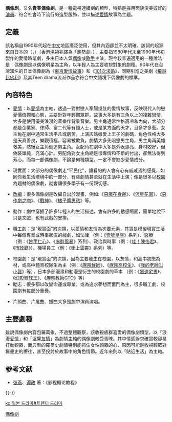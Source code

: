 {{refimprove|date=2013年5月}}
'''偶像剧'''，又名'''青春偶像劇'''，是一種電視連續劇的類型，特點是採用面貌俊美姣好的[[演員|演員]]、符合社會時下流行的造型服飾，並以描述[[愛情|愛情]]故事為主題。

==定義==
該名稱自1990年代起在[[中文|中文]]地區廣泛使用，但其內涵卻並不太明確。該詞的起源來自日本的（{{lang|ja|トレンディドラマ}}，{{lang|en|Trendy drama}}）（香港[[湯禎兆|湯禎兆]]譯為「趨勢劇」），主要指1980年代末至1990年代初製作的愛情時髦劇，多由日本人氣[[日本偶像|偶像]]或[[歌手|歌手]]主演。現今較普遍適用的一種說法是：偶像劇是以偶像明星為主角，以年輕人為主要收視對象的劇種。90年代在台灣知名的日本偶像劇為《[[東京愛情故事|東京愛情故事]]》和《[[101次求婚|101次求婚]]》，同期引進之美劇《[[飛越比佛利|飛越比佛利]]》及其Teen drama流派作品亦符合中文語境下偶像劇的標準。

==內容特色==
*[[愛情|愛情]]：以[[愛情|愛情]]為主軸，透過一對對戀人牽腸掛肚的愛情故事，反映現代人的戀愛價值觀和心態，主要針對年輕觀眾群。故事大多是有三角以上的複雜戀情，大多是使用優美浪漫的音樂作背景音樂。男主角通常性格高冷和內向，大部分都是企業家、律師、富二代等有錢人士，或是某方面的天才，且多才多藝。女主角在劇中通常生活平凡或窮苦，上演灰姑娘愛上王子的劇碼，角色性格大多是天真善良，樂觀積極，容易被欺負。劇情大多先暗戀男主角，男主角再英雄救美，然後女主角倒追男主角。女配角在劇中大多是外表漂亮、身材姣好，但偽裝單純，充滿心計。男配角對女主角總是很專情和不斷的付出，卻無法得到芳心。而每一部偶像劇，不論是何種類型，一定不會缺少愛情成分。

*現實面：大部分的偶像劇走“平民化”，讓看的的人會有心有戚戚焉的感覺，如同你我生活環境中的一部分，有些劇情甚至就在生活中上演；像是很多以[[校園|校園]]為題材的偶像劇，就會讓很多學子有一份親切感。

*[[改編|改編]]：很多偶像劇是改編自出於漫畫，例如:《[[惡魔在身邊|惡魔在身邊]]》、《[[流星花園|流星花園]]》、《[[惡作劇之吻|惡作劇之吻]]》、《[[戰神|戰神]]》、《[[橘子醬男孩|橘子醬男孩]]》等。

*動作：劇中穿插了許多年輕人的生活描述，會有許多的動感場面，簡單地說不只是文戲，也有武戲的安排。

*職工劇：是“現實面”的次類，以愛情和友情為次要元素，其實是模擬現實生活中每個專業或時事狀況的戲劇，如法律 （例：《[[壹號皇庭|壹號皇庭]]》系列）、醫療 （例：《[[妙手仁心|妙手仁心]]》、《[[麻醉風暴|麻醉風暴]]》系列）、政治與時事（例：《[[哇！陳怡君|哇！陳怡君]]》、《[[熟女辛市長|市政廳]]》）、機場員工（例：《[[衝上雲霄|衝上雲霄]]》系列）等。

*校園劇：是“現實面”的次類，因為主要發生在校園，以友情，和高中初戀為材，或高中體育校隊生為主（例：《[[麻辣鮮師|麻辣鮮師]]》、《[[麻辣高校生|麻辣高校生]]》、《[[我的老師叫小賀|我的老師叫小賀]]》等），日本多部漫畫和動漫是衍生的校園劇的草本 （例：《[[飆速宅男|飆速宅男]]》、《[[黑子的籃球|幻影籃球王]]》、《[[麻辣教師GTO|麻辣教師GTO]]》等）
*勵志：很多都以改變命運或專業，或為追求夢想而奮鬥為主，很多職工劇、校園劇有每部分重疊。

*片頭曲、片尾曲、插曲大多是劇中演員演唱。

==主要劇種==
雖說偶像劇內容包羅萬象，不過整體觀察，該收視族群喜愛的偶像劇類型，以「浪漫[[愛情|愛情]]」和「溫馨[[友情|友情]]」為劇情主軸的偶像劇較受青睞。其中情感訴求確實較容易打動觀眾，而典型的羅曼史劇情特別能抓住女性觀眾的心，原因可能是收視觀眾對羅曼史的嚮往，甚至投射於故事中的角色情節。近年來則以「貼近生活」為主軸。

== 参考文献 ==
{{Reflist}}
* [[张燕|张燕]]、[[谭政|谭政]] 著：《影视概论教程》

{{-}}
{{電視劇系列}}

[[Category:偶像劇|]]

[[ko:일본_드라마#트렌디_드라마|ko:일본 드라마#트렌디 드라마]]